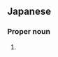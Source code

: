 ==Japanese==
{{ja-kanjitab|奈|都|美}}

===Proper noun===
{{ja-pos|proper|なつみ}}

# {{given name|female|lang=ja|sort=なつみ}}